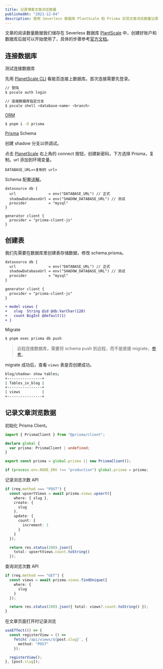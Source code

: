```yaml
---
title: 记录博客文章浏览数量
publishedAt: "2021-12-04"
description: 使用 Severless 数据库 PlantScale 和 Prisma 实现文章浏览数量记录。
---
```


文章的阅读数量数据我们储存在 Severless 数据库 [PlantScale](https://planetscale.com) 中，创建好账户和数据库后就可以开始使用了，具体的步骤参考[官方文档](https://docs.planetscale.com)。

## 连接数据库

测试连接数据库

先用 [PlanetScale CLI](https://github.com/planetscale/cli#installation) 看能否连接上数据库。首次连接需要先登录。

```bash
// 登陆
$ pscale auth login

// 连接数据库指定分支
$ pscale shell <database-name> <branch>
```

[ORM](https://www.prisma.io)

```bash
$ pnpm i -D prisma
```

[Prisma](https://www.prisma.io) Schema

创建 shadow 分支以供调试。

点击 [PlanetScale](https://planetscale.com) 右上角的 connect 按钮，创建新密码，下方选择 Prisma，复制。url 添加到环境变量。

```js:.env
DATABASE_URL=<复制的 url>
```

Schema 配置[详解](https://www.prisma.io/docs/reference/api-reference/prisma-schema-reference)。

```js:prisma/prisma.schema
datasource db {
  url               = env("DATABASE_URL") // 正式
  shadowDatabaseUrl = env("SHADOW_DATABASE_URL") // 测试
  provider          = "mysql"
}

generator client {
  provider = "prisma-client-js"
}
```

## 创建表

我们先需要在数据库里创建表存储数据，修改 schema.prisma。

```diff
datasource db {
  url               = env("DATABASE_URL") // 正式
  shadowDatabaseUrl = env("SHADOW_DATABASE_URL") // 测试
  provider          = "mysql"
}

generator client {
  provider = "prisma-client-js"
}

+ model views {
+   slug  String @id @db.VarChar(128)
+   count BigInt @default(1)
+ }
```

Migrate

```bash
$ pnpm exec prisma db push
```

> 远程连接数据库，需要将 schema push 到远程，而不是直接 migrate，[参考](https://www.prisma.io/docs/concepts/components/prisma-migrate/shadow-database#:~:text=hosted%20shadow%20databases-,If%20you%20are%20developing%20against%20a%20cloud%2Dbased%20database%20%28for,prisma%20db%20push%20instead%20of%20the%20prisma%20migrate%20dev%20command.,-Important%3A%20The%20shadow)。

migrate 成功后，查看 `views` 表是否创建成功。

```bash
blog/shadow> show tables;
+----------------+
| Tables_in_blog |
+----------------+
| views          |
+----------------+
```

## 记录文章浏览数据

初始化 Prisma Client。

```ts:lib/prisma.ts
import { PrismaClient } from "@prisma/client";

declare global {
  var prisma: PrismaClient | undefined;
}

export const prisma = global.prisma || new PrismaClient();

if (process.env.NODE_ENV !== "production") global.prisma = prisma;
```

记录浏览次数 API

```ts:pages/api/views/[slug].ts
if (req.method === "POST") {
  const upsertViews = await prisma.views.upsert({
    where: { slug },
    create: {
      slug
    },
    update: {
      count: {
        increment: 1
      }
    }
  });

  return res.status(200).json({
    total: upsertViews.count.toString()
  });
```

查询浏览次数 API

```ts:pages/api/views/[slug].ts
if (req.method === "GET") {
  const views = await prisma.views.findUnique({
    where: {
      slug
    }
  });

  return res.status(200).json({ total: views?.count.toString() });
}
```

在文章页面打开时记录浏览

```ts
useEffect(() => {
  const registerView = () =>
    fetch(`/api/views/${post.slug}`, {
      method: "POST"
    });

  registerView();
}, [post.slug]);
```
